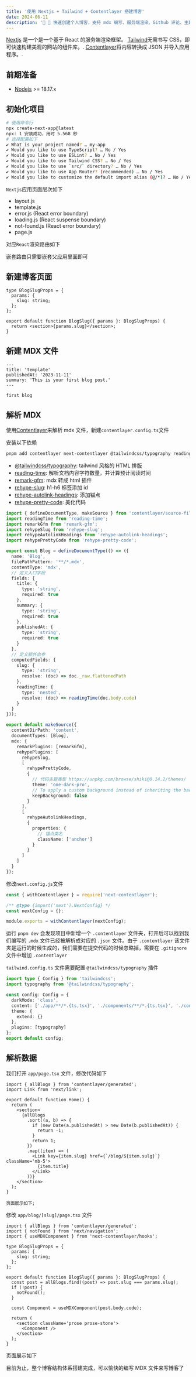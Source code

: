 ```yaml
---
title: '使用 Nextjs + Tailwind + Contentlayer 搭建博客'
date: 2024-06-11
description: '🎉 🎉 快速创建个人博客，支持 mdx 编写、服务端渲染、Github 评论、主题切换等功能'
---
```


[Nextjs]: https://nextjs.org/
[Tailwind]: https://tailwindcss.com/
[Contentlayer]: https://contentlayer.dev/

[Nextjs][Nextjs] 是一个是一个基于 React 的服务端渲染框架。
[Tailwind][Tailwind]无需书写 CSS，即可快速构建美观的网站的组件库。.
[Contentlayer][Contentlayer]将内容转换成 JSON 并导入应用程序。.

## 前期准备

- [Nodejs](https://nodejs.org/) >= 18.17.x

## 初始化项目

```bash /No/4,6#v /Yes/1-3,5#v /my-app/#v
# 使用命令行
npx create-next-app@latest
npx: 1 安装成功，用时 5.568 秒
# 选择配置如下
✔ What is your project named? … my-app
✔ Would you like to use TypeScript? … No / Yes
✔ Would you like to use ESLint? … No / Yes
✔ Would you like to use Tailwind CSS? … No / Yes
✔ Would you like to use `src/` directory? … No / Yes
✔ Would you like to use App Router? (recommended) … No / Yes
✔ Would you like to customize the default import alias (@/*)? … No / Yes
```

`Nextjs`应用页面层次如下

- layout.js
- template.js
- error.js (React error boundary)
- loading.js (React suspense boundary)
- not-found.js (React error boundary)
- page.js

对应`React`渲染路由如下

嵌套路由只需要嵌套父应用里面即可

## 新建博客页面

```tsx title="app/blog/[slug]/page.tsx"
type BlogSlugProps = {
  params: {
    slug: string;
  };
};

export default function BlogSlug({ params }: BlogSlugProps) {
  return <section>{params.slug}</section>;
}
```

## 新建 MDX 文件

```mdx title="content/template.mdx"
---
title: 'template'
publishedAt: '2023-11-11'
summary: 'This is your first blog post.'
---

first blog
```

## 解析 MDX

使用[Contentlayer][Contentlayer]来解析 mdx 文件，新建`contentlayer.config.ts`文件

安装以下依赖

```sh
pnpm add contentlayer next-contentlayer @tailwindcss/typography reading-time remark-gfm rehype-slug rehype-autolink-headings rehype-pretty-code
```

- [@tailwindcss/typography](https://github.com/tailwindcss/typography): tailwind 风格的 HTML 排版
- [reading-time](https://github.com/ngryman/reading-time): 解析文档内容字符数量，并计算预计阅读时间
- [remark-gfm](https://github.com/remarkjs/remark-gfm): mdx 转成 html 插件
- [rehype-slug](https://github.com/rehypejs/rehype-slug): h1-h6 标签添加 id
- [rehype-autolink-headings](https://github.com/rehypejs/rehype-autolink-headings): 添加锚点
- [rehype-pretty-code](https://rehype-pretty-code.netlify.app/): 美化代码

```ts title="contentlayer.config.ts"
import { defineDocumentType, makeSource } from 'contentlayer/source-files';
import readingTime from 'reading-time';
import remarkGfm from 'remark-gfm';
import rehypeSlug from 'rehype-slug';
import rehypeAutolinkHeadings from 'rehype-autolink-headings';
import rehypePrettyCode from 'rehype-pretty-code';

export const Blog = defineDocumentType(() => ({
  name: 'Blog',
  filePathPattern: '**/*.mdx',
  contentType: 'mdx',
  // 定义入口字段
  fields: {
    title: {
      type: 'string',
      required: true
    },
    summary: {
      type: 'string',
      required: true
    },
    publishedAt: {
      type: 'string',
      required: true
    }
  },
  // 定义额外出参
  computedFields: {
    slug: {
      type: 'string',
      resolve: (doc) => doc._raw.flattenedPath
    },
    readingTime: {
      type: 'nested',
      resolve: (doc) => readingTime(doc.body.code)
    }
  }
}));

export default makeSource({
  contentDirPath: 'content',
  documentTypes: [Blog],
  mdx: {
    remarkPlugins: [remarkGfm],
    rehypePlugins: [
      rehypeSlug,
      [
        rehypePrettyCode,
        {
          // 代码主题类型 https://unpkg.com/browse/shiki@0.14.2/themes/
          theme: 'one-dark-pro',
          // To apply a custom background instead of inheriting the background from the theme
          keepBackground: false
        }
      ],
      [
        rehypeAutolinkHeadings,
        {
          properties: {
            // 锚点类名
            className: ['anchor']
          }
        }
      ]
    ]
  }
});
```

修改`next.config.js`文件

```js title="next.config.js" {1} /withContentlayer/2#v
const { withContentlayer } = require('next-contentlayer');

/** @type {import('next').NextConfig} */
const nextConfig = {};

module.exports = withContentlayer(nextConfig);
```

运行 `pnpm dev` 会发现项目中新增一个 `.contentlayer` 文件夹，打开后可以找到我们编写的 `.mdx` 文件已经被解析成对应的 `.json` 文件。由于 `.contentlayer` 该文件夹是运行的时候生成的，我们需要在提交代码的时候忽略掉，需要在 `.gitignore` 文件中增加 `.contentlayer`

`tailwind.config.ts` 文件需要配置 `@tailwindcss/typography` 插件

```ts
import type { Config } from 'tailwindcss';
import typography from '@tailwindcss/typography';

const config: Config = {
  darkMode: 'class',
  content: ['./app/**/*.{ts,tsx}', './components/**/*.{ts,tsx}', './content/**/*.mdx'],
  theme: {
    extend: {}
  },
  plugins: [typography]
};
export default config;
```

## 解析数据

我们打开 `app/page.tsx` 文件，修改代码如下

```tsx "app/page.tsx" {1-2, 7-22}
import { allBlogs } from 'contentlayer/generated';
import Link from 'next/link';

export default function Home() {
  return (
    <section>
      {allBlogs
        .sort((a, b) => {
          if (new Date(a.publishedAt) > new Date(b.publishedAt)) {
            return -1;
          }
          return 1;
        })
        .map((item) => (
          <Link key={item.slug} href={`/blog/${item.sulg}`} className='mb-5'>
            {item.title}
          </Link>
        ))}
    </section>
  );
}

页面展示如下;
```

修改 `app/blog/[slug]/page.tsx` 文件

```tsx
import { allBlogs } from 'contentlayer/generated';
import { notFound } from 'next/navigation';
import { useMDXComponent } from 'next-contentlayer/hooks';

type BlogSlugProps = {
  params: {
    slug: string;
  };
};

export default function BlogSlug({ params }: BlogSlugProps) {
  const post = allBlogs.find((post) => post.slug === params.slug);
  if (!post) {
    notFound();
  }

  const Component = useMDXComponent(post.body.code);

  return (
    <section className='prose prose-stone'>
      <Component />
    </section>
  );
}
```

页面展示如下

目前为止，整个博客结构体系搭建完成，可以愉快的编写 MDX 文件来写博客了

